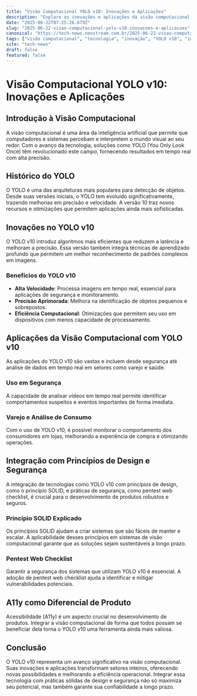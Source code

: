 ```yaml
---
title: "Visão Computacional YOLO v10: Inovações e Aplicações"
description: "Explore as inovações e aplicações da visão computacional YOLO v10, destacando suas vantagens no mercado e como ela se integra com princípios de design e segurança."
date: "2025-06-22T07:25:26.679Z"
slug: "2025-06-22-visao-computacional-yolo-v10-inovacoes-e-aplicacoes"
canonical: "https://tech-news.neostream.com.br/2025-06-22-visao-computacional-yolo-v10-inovacoes-e-aplicacoes"
tags: ["visão computacional", "tecnologia", "inovação", "YOLO v10", "inteligência artificial"]
site: "tech-news"
draft: false
featured: false
---
```


# Visão Computacional YOLO v10: Inovações e Aplicações

## Introdução à Visão Computacional
A visão computacional é uma área da inteligência artificial que permite que computadores e sistemas percebam e interpretem o mundo visual ao seu redor. Com o avanço da tecnologia, soluções como YOLO (You Only Look Once) têm revolucionado este campo, fornecendo resultados em tempo real com alta precisão.

## Histórico do YOLO
O YOLO é uma das arquiteturas mais populares para detecção de objetos. Desde suas versões iniciais, o YOLO tem evoluído significativamente, trazendo melhorias em precisão e velocidade. A versão 10 traz novos recursos e otimizações que permitem aplicações ainda mais sofisticadas.

## Inovações no YOLO v10
O YOLO v10 introduz algoritmos mais eficientes que reduzem a latência e melhoram a precisão. Essa versão também integra técnicas de aprendizado profundo que permitem um melhor reconhecimento de padrões complexos em imagens.

### Benefícios do YOLO v10
- **Alta Velocidade**: Processa imagens em tempo real, essencial para aplicações de segurança e monitoramento.
- **Precisão Aprimorada**: Melhora na identificação de objetos pequenos e sobrepostos.
- **Eficiência Computacional**: Otimizações que permitem seu uso em dispositivos com menos capacidade de processamento.

## Aplicações da Visão Computacional com YOLO v10
As aplicações do YOLO v10 são vastas e incluem desde segurança até análise de dados em tempo real em setores como varejo e saúde.

### Uso em Segurança
A capacidade de analisar vídeos em tempo real permite identificar comportamentos suspeitos e eventos importantes de forma imediata.

### Varejo e Análise de Consumo
Com o uso de YOLO v10, é possível monitorar o comportamento dos consumidores em lojas, melhorando a experiência de compra e otimizando operações.

## Integração com Princípios de Design e Segurança
A integração de tecnologias como YOLO v10 com princípios de design, como o princípio SOLID, e práticas de segurança, como pentest web checklist, é crucial para o desenvolvimento de produtos robustos e seguros.

### Princípio SOLID Explicado
Os princípios SOLID ajudam a criar sistemas que são fáceis de manter e escalar. A aplicabilidade desses princípios em sistemas de visão computacional garante que as soluções sejam sustentáveis a longo prazo.

### Pentest Web Checklist
Garantir a segurança dos sistemas que utilizam YOLO v10 é essencial. A adoção de pentest web checklist ajuda a identificar e mitigar vulnerabilidades potenciais.

## A11y como Diferencial de Produto
Acessibilidade (A11y) é um aspecto crucial no desenvolvimento de produtos. Integrar a visão computacional de forma que todos possam se beneficiar dela torna o YOLO v10 uma ferramenta ainda mais valiosa.

## Conclusão
O YOLO v10 representa um avanço significativo na visão computacional. Suas inovações e aplicações transformam setores inteiros, oferecendo novas possibilidades e melhorando a eficiência operacional. Integrar essa tecnologia com práticas sólidas de design e segurança não só maximiza seu potencial, mas também garante sua confiabilidade a longo prazo.